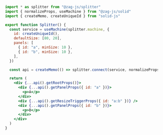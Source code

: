 ```jsx
import * as splitter from "@zag-js/splitter"
import { normalizeProps, useMachine } from "@zag-js/solid"
import { createMemo, createUniqueId } from "solid-js"

export function Splitter() {
  const service = useMachine(splitter.machine, {
    id: createUniqueId(),
    defaultSize: [80, 20],
    panels: [
      { id: "a", minSize: 10 },
      { id: "b", minSize: 10 },
    ],
  })

  const api = createMemo(() => splitter.connect(service, normalizeProps))

  return (
    <div {...api().getRootProps()}>
      <div {...api().getPanelProps({ id: "a" })}>
        <p>A</p>
      </div>
      <div {...api().getResizeTriggerProps({ id: "a:b" })} />
      <div {...api().getPanelProps({ id: "b" })}>
        <p>B</p>
      </div>
    </div>
  )
}
```
